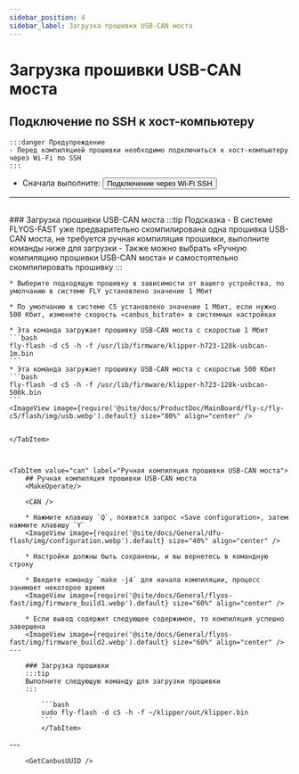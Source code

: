 ```yaml
---
sidebar_position: 4
sidebar_label: Загрузка прошивки USB-CAN моста
---
```




# Загрузка прошивки USB-CAN моста

## Подключение по SSH к хост-компьютеру

    :::danger Предупреждение
    - Перед компиляцией прошивки необходимо подключиться к хост-компьютеру через Wi-Fi по SSH
    :::

 * Сначала выполните: <Button variant="contained" disableElevation component="a" rel="noopener" href="/docs/ProductDoc/MainBoard/fly-c/fly-c5/ssh#подключение-через-wifi-ssh">Подключение через Wi-Fi SSH</Button>  
 ---
 <br/>

<Tabs>
    <TabItem value="usb" label="Загрузка прошивки USB-CAN моста" default>
    ### Загрузка прошивки USB-CAN моста
    :::tip Подсказка
    - В системе FLYOS-FAST уже предварительно скомпилирована одна прошивка USB-CAN моста, не требуется ручная компиляция прошивки, выполните команды ниже для загрузки
    - Также можно выбрать «Ручную компиляцию прошивки USB-CAN моста» и самостоятельно скомпилировать прошивку
    :::

    * Выберите подходящую прошивку в зависимости от вашего устройства, по умолчанию в системе FLY установлено значение 1 Мбит

    * По умолчанию в системе C5 установлено значение 1 Мбит, если нужно 500 Кбит, измените скорость «canbus_bitrate» в системных настройках

    * Эта команда загружает прошивку USB-CAN моста с скоростью 1 Мбит
    ```bash
    fly-flash -d c5 -h -f /usr/lib/firmware/klipper-h723-128k-usbcan-1m.bin
    ```
    * Эта команда загружает прошивку USB-CAN моста с скоростью 500 Кбит
    ```bash
    fly-flash -d c5 -h -f /usr/lib/firmware/klipper-h723-128k-usbcan-500k.bin
    ```
    <ImageView image={require('@site/docs/ProductDoc/MainBoard/fly-c/fly-c5/flash/img/usb.webp').default} size="80%" align="center" />


    </TabItem>



    <TabItem value="can" label="Ручная компиляция прошивки USB-CAN моста">
        ## Ручная компиляция прошивки USB-CAN моста
        <MakeOperate/>
    
        <CAN />
    
        * Нажмите клавишу `Q`, появится запрос «Save configuration», затем нажмите клавишу `Y`
        <ImageView image={require('@site/docs/General/dfu-flash/img/configuration.webp').default} size="40%" align="center" />
    
        * Настройки должны быть сохранены, и вы вернетесь в командную строку
    
        * Введите команду `make -j4` для начала компиляции, процесс занимает некоторое время
        <ImageView image={require('@site/docs/General/flyos-fast/img/firmware_build1.webp').default} size="60%" align="center" />
    
        * Если вывод содержит следующее содержимое, то компиляция успешно завершена
        <ImageView image={require('@site/docs/General/flyos-fast/img/firmware_build2.webp').default} size="60%" align="center" />
    ---

        ### Загрузка прошивки
        :::tip
        Выполните следующую команду для загрузки прошивки
        :::
        
            ```bash
            sudo fly-flash -d c5 -h -f ~/klipper/out/klipper.bin
            ```
            </TabItem>
</Tabs>
---

<br/>

        <GetCanbusUUID />

